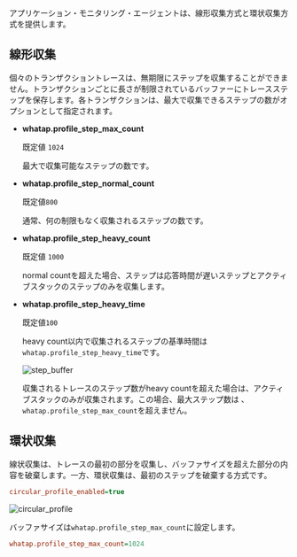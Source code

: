 アプリケーション・モニタリング・エージェントは、線形収集方式と環状収集方式を提供します。

## 線形収集

個々のトランザクショントレースは、無期限にステップを収集することができません。トランザクションごとに長さが制限されているバッファーにトレースステップを保存します。各トランザクションは、最大で収集できるステップの数がオプションとして指定されます。

- **whatap.profile_step_max_count**

  既定値 `1024`

  最大で収集可能なステップの数です。

- **whatap.profile_step_normal_count**

  既定値`800`

  通常、何の制限もなく収集されるステップの数です。

- **whatap.profile_step_heavy_count**

  既定値 `1000`

  normal countを超えた場合、ステップは応答時間が遅いステップとアクティブスタックのステップのみを収集します。

- **whatap.profile_step_heavy_time**

  既定値`100`

  heavy count以内で収集されるステップの基準時間は`whatap.profile_step_heavy_time`です。

  ![step_buffer](https://img.whatap.io/media/agent_java/data/step_buffer.png) 

  収集されるトレースのステップ数がheavy countを超えた場合は、アクティブスタックのみが収集されます。この場合、最大ステップ数は 、`whatap.profile_step_max_count`を超えません。

## 環状収集

線状収集は、トレースの最初の部分を収集し、バッファサイズを超えた部分の内容を破棄します。一方、環状収集は、最初のステップを破棄する方式です。 

```ini
circular_profile_enabled=true
```

![circular_profile](https://img.whatap.io/media/agent_java/data/circular_profile.png)

バッファサイズは`whatap.profile_step_max_count`に設定します。

```ini
whatap.profile_step_max_count=1024
```
